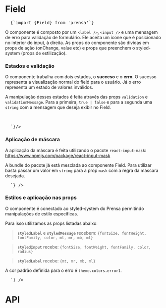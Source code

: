 

<Meta title="Components/Field" />

# Field

<Space size={4} />

<pre>
  <CodeBlock>{`import {Field} from 'prensa'`}</CodeBlock>
</pre>

<Space size={6} />

O componente é composto por um `<label />`, `<input />` e uma mensagem de erro para validação de formulário. Ele aceita um ícone que é posicionado no interior do input, à direita.
As props do componente são dividas em props de ação (onChange, value etc) e props que preenchem o styled-system (props de estilização).

<Space size={6} />

### Estados e validação

O componente trabalha com dois estados, o **succeso** e o **erro**. O sucesso representa a visualização normal do field para o usuário. Já o erro representa um estado de valores inválidos.

<Space size={6} />

<ThemeProvider theme={theme}>
  <div style={{display: 'flex', width: '100%'}}>
    <div style={{width: 'calc(50% - 10px)', marginRight: 10}}>
      <Field label="Field com visualização normal" />
    </div>
    <div style={{width: 'calc(50% - 10px)', marginRight: 10}}>
      <Field label="Field com visualização do estado de erro" validationMessage='Aqui podemos inserir uma mensagem para o usuário' validation={false} />
    </div>
  </div>
</ThemeProvider>

<Space size={6} />

A manipulação desses estados é feita através das props `validation` e `validationMessage`. Para a primeira, `true | false` e para a segunda uma `string` com a mensagem que deseja exibir no Field.

<Space size={6} />

<pre>
  <CodeBlock children={`
  <Field label="Field com visualização normal" />
  <Field 
    label="Field com visualização do estado de erro"
    validationMessage='Aqui podemos inserir uma mensagem para o usuário'
    validation={false}
  />
  `}/>
</pre>

<Space size={10} />

### Aplicação de máscara

A aplicação da máscara é feita utilizando o pacote `react-input-mask`: https://www.npmjs.com/package/react-input-mask

A bundle do pacote já está mesclada ao componente Field. Para utilizar basta passar um valor em `string` para a prop `mask` com a regra da máscara desejada.

<ThemeProvider theme={theme}>
  <Field label="The quick brown fox" mask="999.999.999-99" />
</ThemeProvider>

<pre>
  <CodeBlock children={`<Field label="The quick brown fox" mask="999.999.999-99" />`} />
</pre>

<Space size={10} />

### Estilos e aplicação nas props

O componente é conectado ao styled-system do Prensa permitindo manipulações de estilo específicas.

Para isso utilizamos as props listadas abaixo:

> **`styledLabel`** e **`styledMessage`** recebem: `{fontSize, fontWeight, fontFamily, color, mt, mr, mb, ml}`

> **`styledInput`** recebe: `{fontSize, fontWeight, fontFamily, color, radius}`

> **`styledLabel`** recebe: `{mt, mr, mb, ml}`

A cor padrão definida para o erro é `theme.colors.error1`.

<ThemeProvider theme={theme}>
  <Field label="The quick brown fox" styledLabel={{ fontWeight: 700 }} />
</ThemeProvider>

<pre>
  <CodeBlock children={`<Field label="The quick brown fox" styledLabel={{ fontWeight: 700 }} />`} />
</pre>

<Space size={10} />

# API
<ArgsTable of={Field} />
